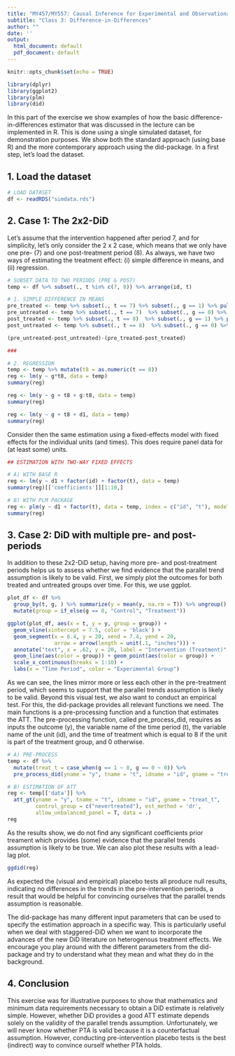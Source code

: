 ```yaml
---
title: "MY457/MY557: Causal Inference for Experimental and Observational Studies"
subtitle: "Class 3: Difference-in-Differences"
author: ""
date: ''
output:
  html_document: default
  pdf_document: default
---
```


```r
knitr::opts_chunk$set(echo = TRUE)
```

```r
library(dplyr)
library(ggplot2)
library(plm)
library(did)
```

#######################################################################################################

In this part of the exercise we show examples of how the basic difference-in-differences estimator that was discussed in the lecture can be implemented in R. This is done using a single simulated dataset, for demonstration purposes. We show both the standard approach (using base R) and the more contemporary approach using the did-package. In a first step, let's load the dataset.

## 1. Load the dataset

```r
# LOAD DATASET
df <- readRDS("simdata.rds")
```


## 2. Case 1: The 2x2-DiD

Let's assume that the intervention happened after period 7, and for simplicity, let's only consider the 2 x 2 case, which means that we only have one pre- (7) and one post-treatment period (8). As always, we have two ways of estimating the treatment effect: (i) simple difference in means, and (ii) regression.

```r

# SUBSET DATA TO TWO PERIODS (PRE & POST)
temp <- df %>% subset(., t %in% c(7, 8)) %>% arrange(id, t)

# 1. SIMPLE DIFFERENCE IN MEANS
pre_treated <- temp %>% subset(., t == 7) %>% subset(., g == 1) %>% pull(y) %>% mean(., na.rm = T)
pre_untreated <- temp %>% subset(., t == 7)  %>% subset(., g == 0) %>% pull(y) %>% mean(., na.rm = T)
post_treated <- temp %>% subset(., t == 8)  %>% subset(., g == 1) %>% pull(y) %>% mean(., na.rm = T)
post_untreated <- temp %>% subset(., t == 8)  %>% subset(., g == 0) %>% pull(y) %>% mean(., na.rm = T)

(pre_untreated-post_untreated)-(pre_treated-post_treated)

###

# 2. REGRESSION
temp <- temp %>% mutate(t8 = as.numeric(t == 8))
reg <- lm(y ~ g*t8, data = temp)
summary(reg)

reg <- lm(y ~ g + t8 + g:t8, data = temp)
summary(reg)

reg <- lm(y ~ g + t8 + d1, data = temp)
summary(reg)
```

Consider then the same estimation using a fixed-effects model with fixed effects for the individual units (and times). This does require panel data for (at least some) units.

```r
## ESTIMATION WITH TWO-WAY FIXED EFFECTS

# A) WITH BASE R
reg <- lm(y ~ d1 + factor(id) + factor(t), data = temp)
summary(reg)[['coefficients']][1:10,]

# B) WITH PLM PACKAGE
reg <- plm(y ~ d1 + factor(t), data = temp, index = c("id", "t"), model = "within", effect = "individual")
summary(reg)
```


## 3. Case 2: DiD with multiple pre- and post-periods

In addition to these 2x2-DiD setup, having more pre- and post-treatment periods helps us to assess whether we find evidence that the parallel trend assumption is likely to be valid. First, we simply plot the outcomes for both treated and untreated groups over time. For this, we use ggplot.

```r
plot_df <- df %>% 
  group_by(t, g, ) %>% summarize(y = mean(y, na.rm = T)) %>% ungroup() %>%
  mutate(group = if_else(g == 0, "Control", "Treatment"))

ggplot(plot_df, aes(x = t, y = y, group = group)) +
  geom_vline(xintercept = 7.5, color = 'black') +
  geom_segment(x = 6.4, y = 20, xend = 7.4, yend = 20,
               arrow = arrow(length = unit(.1, "inches"))) +
  annotate("text", x = .62, y = 20, label = "Intervention (Treatment)", hjust = -.6) +
  geom_line(aes(color = group)) + geom_point(aes(color = group)) +
  scale_x_continuous(breaks = 1:10) +
  labs(x = "Time Period", color = "Experimental Group")
```

As we can see, the lines mirror more or less each other in the pre-treatment period, which seems to support that the parallel trends assumption is likely to be valid. Beyond this visual test, we also want to conduct an empirical test. For this, the did-package provides all relevant functions we need. The main functions is a pre-processing function and a function that estimates the ATT. The pre-processing function, called pre_process_did, requires as inputs the outcome (y), the variable name of the time period (t), the variable name of the unit (id), and the time of treatment which is equal to 8 if the unit is part of the treatment group, and 0 otherwise.

```r
# A) PRE-PROCESS
temp <- df %>%
  mutate(treat_t = case_when(g == 1 ~ 8, g == 0 ~ 0)) %>%
  pre_process_did(yname = "y", tname = "t", idname = "id", gname = "treat_t", allow_unbalanced_panel = T, data = .)

# B) ESTIMATION OF ATT
reg <- temp[['data']] %>%
  att_gt(yname = "y", tname = "t", idname = "id", gname = "treat_t", 
         control_group = c("nevertreated"), est_method = 'dr', 
         allow_unbalanced_panel = T, data = .)
reg
```

As the results show, we do not find any significant coefficients prior treament which provides (some) evidence that the parallel trends assumption is likely to be true. We can also plot these results with a lead-lag plot.

```r
ggdid(reg)
```

As expected the (visual and empirical) placebo tests all produce null results, indicating no differences in the trends in the pre-intervention periods, a result that would be helpful for convincing ourselves that the parallel trends assumption is reasonable.

The did-package has many different input parameters that can be used to specify the estimation approach in a specific way. This is particularly useful when we deal with staggered-DiD when we want to incorporate the advances of the new DiD literature on heterogenous treatment effects. We encourage you play around with the different parameters from the did-package and try to understand what they mean and what they do in the background.


## 4. Conclusion

This exercise was for illustrative purposes to show that mathematics and minimum data requirements necessary to obtain a DiD estimate is relatively simple. However, whether DiD provides a good ATT estimate depends solely on the validity of the parallel trends assumption. Unfortunately, we will never know whether PTA is valid because it is a counterfactual assumption. However, conducting pre-intervention placebo tests is the best (indirect) way to convince ourself whether PTA holds. 
